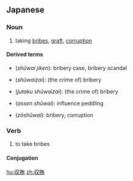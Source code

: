 ==Japanese==
{{ja-kanjitab|しゅう|わい|yomi=o}}

===Noun===
{{ja-noun|しゅうわい|kyu=收賄}}

# taking [[bribe]]s, [[graft]], [[corruption]]

====Derived terms====
{{der-top}}
* {{l|ja|収賄事件}} (''shūwai jiken''): bribery case, bribery scandal
* {{l|ja|収賄罪}} (''shūwaizai''): (the crime of) bribery
* {{l|ja|受託収賄罪}} (''jutaku shūwaizai''): (the crime of) bribery
{{der-mid}}
* {{l|ja|斡旋収賄}} (''assen shūwai''): influence peddling
* {{l|ja|贈収賄}} (''zōshūwai''): bribery, corruption
{{der-bottom}}

===Verb===
{{ja-verb-suru|しゅうわい|kyu=收賄}}

# to take bribes

====Conjugation====
{{ja-suru|しゅうわい}}

[[hu:収賄]]
[[zh:収賄]]